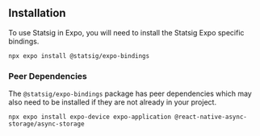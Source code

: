 

## Installation

To use Statsig in Expo, you will need to install the Statsig Expo specific bindings.

```shell
npx expo install @statsig/expo-bindings
```


### Peer Dependencies

The `@statsig/expo-bindings` package has peer dependencies which may also need to be installed if they are not already in your project.

```shell
npx expo install expo-device expo-application @react-native-async-storage/async-storage
```
